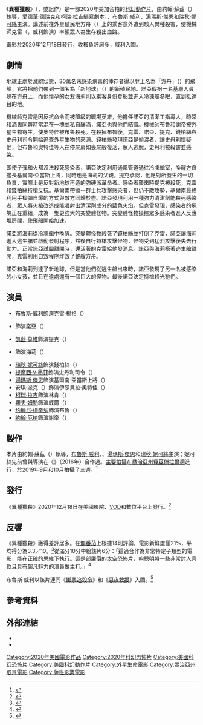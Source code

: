 {{noteTA
|G1=Movie
|G2=Show
|G3=PP
|T=zh-tw:異種獵殺;zh-cn:异星危机;
|1=zh-tw:異種獵殺;zh-cn:异星危机;
}}
{{Infobox Film
| name           = 異種獵殺
| original_name  = {{lang|en|''Breach''}}
| image          = Breach 2020 poster.jpg
| caption        = 電影海報
| director       = 約翰·蘇茲（{{lang|en|John Suits}}）
| producer       = {{ubl|[[柯瑞·拉吉|柯瑞·拉吉]]|丹尼·羅斯（{{lang|en|Danny Roth}}）|麥克·唐納文（{{lang|en|Mike Donovan}}）|萊恩·查爾斯·格里芬（{{lang|en|Ryan Charles Griffin}}）}}
| writer         = {{ubl|[[愛德華·德瑞克|愛德華·德瑞克]]|柯瑞·拉吉}}
| screenplay     = 
| story          = 
| starring       = {{plainlist|
* {{le|寇帝·柯爾斯利|Cody Kearsley}}
* [[布魯斯·威利|布魯斯·威利]]
* [[湯瑪斯·傑恩|湯瑪斯·傑恩]]
}}
| music          = {{le|史考特·格拉斯哥|Scott Glasgow}}<ref>{{cite web|url=https://asturscore.com/noticias/scott-glasgow-para-la-cinta-de-terror-breach/|title=Scott Glasgow Para La Cinta De Terror Breach|language=es|trans-title=Scott Glasgow For The Horror Film Breach|work=AsturScore|first=Eduardo|last=Con|date=2020-11-26|access-date=2020-12-03|archive-date=2021-01-28|archive-url=https://web.archive.org/web/20210128070925/https://asturscore.com/noticias/scott-glasgow-para-la-cinta-de-terror-breach/|dead-url=no}}</ref>
| cinematography = 威爾·史東（{{lang|en|Will Stone}}）
| editing        = 
| studio         = {{ubl|{{lang|en|308 Entertainment}}|{{lang|en|Almost Never Films Inc.}}|{{lang|en|Aloe Entertainment}}}}
| distributor    = {{ubl|{{le|薩班資本集團|Saban Capital Group|薩班影業}}（美國）|車庫娛樂（臺灣）}}
| released       = {{Film date|2020|12|18|美國|2021|1|15|臺灣}}
| runtime        = 92分鐘
| country        = {{ubl|美國|加拿大}}
| language       = 英語
| budget         = 
| gross          = 3.9萬美元<ref name="BOM">{{cite web|url=https://www.boxofficemojo.com/title/tt9820556/?ref_=bo_se_r_1|title=Breach (2020)|work=[[Box_Office_Mojo|Box Office Mojo]]|publisher=[[IMDb|IMDb]]|accessdate=2021-03-29|archive-date=2021-06-10|archive-url=https://web.archive.org/web/20210610025104/https://www.boxofficemojo.com/title/tt9820556/?ref_=bo_se_r_1|dead-url=no}}</ref>
| preceded_by    = 
| followed_by    = 
| cn_name        = 异星危机
| hk_name        = 
| tw_name        = 異種獵殺
}}
《'''異種獵殺'''》（{{lang-en|''Breach''}}，或記作{{lang|en|''Anti Life''}}）是一部2020年美加合拍的[[科幻片|科幻]][[動作片|動作片]]，由約翰·蘇茲（{{lang|en|John Suits}}）執導，[[愛德華·德瑞克|愛德華·德瑞克]]和[[柯瑞·拉吉|柯瑞·拉吉]]編寫劇本，{{le|寇帝·柯爾斯利|Cody Kearsley}}、[[布魯斯·威利|布魯斯·威利]]、[[湯瑪斯·傑恩|湯瑪斯·傑恩]]和[[瑞秋·妮可絲|瑞秋·妮可絲]]主演。講述前往外星殖民地方舟（{{lang|en|Ark}}）上的乘客意外遭到駭人異種殺害，使機械師克雷（{{lang|en|Clay}}，威利飾演）率領眾人為生存殺出血路。

電影於2020年12月18日發行，收穫負評居多，威利入圍{{le|金酸莓獎最差男配角|Golden Raspberry Award for Worst Supporting Actor}}。

== 劇情 ==
地球正處於滅絕狀態，30萬名未感染病毒的倖存者得以登上名為「方舟」（{{lang|en|Ark}}）的飛船，它將把他們帶到一個名為「新地球」（{{lang|en|New Earth}}）的新殖民地。諾亞假扮一名基層人員躲在方舟上，而他懷孕的女友海莉則以乘客身份登船並進入冷凍艙冬眠，直到抵達目的地。

機械師克雷是因反抗命令而被降級的戰場英雄，他擔任諾亞的清潔工指導人，時常和酒鬼同夥時常混在一塊並私自釀酒，諾亞也與他們結識。機械師布魯和謝帝被外星生物寄生，使奧特佳被布魯殺死。在殺掉布魯後，克雷、諾亞、提克、錢柏絲與史丹利司令開始追查外星生物的來源。錢柏絲發現諾亞是偷渡者，讓史丹利懷疑他，但布魯和奧特佳等人在停屍房如喪屍般復活，眾人逃脫，史丹利被殺害並感染。

即使子彈和火都沒法殺死感染者，諾亞決定利用通風管道通往冷凍艙室，喚醒方舟艦長基爾南·亞當斯上將，同時也是海莉的父親。提克承認，他應對所發生的一切負責，實際上是反對新地球再造的強硬派革命者。感染者襲來時提克被殺死，克雷和錢柏絲持槍反抗。基爾南帶領一群士兵攻擊感染者，但仍不敵攻勢，基爾南最終利用手榴彈自爆的方式與敵方同歸於盡。諾亞發現利用一種強力清潔劑能殺死感染者，眾人將火槍改造成能噴射出清潔劑成分的藍色火焰。但克雷發現，感染者的屍塊正在重組，成為一隻更強大的突變體怪物。突變體怪物操控眾多感染者進入反應堆房間，使飛船開始加速。

諾亞將海莉從冷凍艙中喚醒。突變體怪物殺死了錢柏絲並打倒了克雷，諾亞讓海莉進入逃生艙並啟動發射程序，然後自行持槍攻擊怪物，怪物受到猛烈攻擊後失去行動力。正當諾亞試圖離開時，還活著的克雷給他發消息。諾亞與海莉搭著逃生艙離開，克雷利用自毀程序炸毀了整艘方舟。

諾亞和海莉到達了新地球，但是當他們從逃生艙出來時，諾亞發現了另一名被感染的小女孩，並且在遠處還有一個巨大的怪物。最後諾亞決定持槍殺光牠們。

== 演員 ==
* [[布魯斯·威利|布魯斯·威利]]飾演克雷·楊格（{{lang|en|Clay Young}}）
* {{le|寇帝·柯爾斯利|Cody Kearsley}}飾演諾亞（{{lang|en|Noah}}）
* [[凱藍·莫維|凱藍·莫維]]飾演提克（{{lang|en|Teek}}）
* {{le|卡珊卓·克萊蒙提|Kassandra Clementi}}飾演海莉（{{lang|en|Hayley}}）
* [[瑞秋·妮可絲|瑞秋·妮可絲]]飾演錢柏絲（{{lang|en|Chambers}}）
* [[提摩西·V·墨菲|提摩西·V·墨菲]]飾演史丹利司令（{{lang|en|Commander Stanley}}）
* [[湯瑪斯·傑恩|湯瑪斯·傑恩]]飾演基爾南·亞當斯上將（{{lang|en|Admiral Kiernan Adams}}）
* 安琪·派克（{{lang|en|Angie Pack}}）飾演伊莎貝拉·奧特佳（{{lang|en|Isabella Ortega}}）
* [[柯瑞·拉吉|柯瑞·拉吉]]飾演林肯（{{lang|en|Lincoln}}）
* [[羅夫·姆勒|羅夫·姆勒]]飾演威爾（{{lang|en|Vyrl}}）
* [[约翰尼·梅辛纳|约翰尼·梅辛纳]]飾演布魯（{{lang|en|Blue}}）
* [[約翰·厄柏|約翰·厄柏]]飾演謝帝（{{lang|en|Shady}}）

== 製作 ==
本片由約翰·蘇茲（{{lang|en|John Suits}}）執導，[[布魯斯·威利|布魯斯·威利]]、{{le|寇帝·柯爾斯利|Cody Kearsley}}、[[湯瑪斯·傑恩|湯瑪斯·傑恩]]和[[瑞秋·妮可絲|瑞秋·妮可絲]]主演；妮可絲先前曾與導演在《{{le|現代感染|Pandemic (film)}}》（2016年）合作過。[[主要拍攝|主要拍攝]]在[[喬治亞州|喬治亞州]][[菲茨杰拉德_(佐治亚州)|費茲傑拉爾德]]進行，於2019年9月和10月拍攝了三週。<ref>{{cite web|last=Wiseman|first=Andreas|title=Anti Life': Sci-Fi Thriller Starring Bruce Willis, Thomas Jane, Cody Kearsley & Rachel Nichols Launched For Sales — AFM|date=2019-10-28|publisher=[[Deadline_Hollywood|Deadline Hollywood]]|url=https://deadline.com/2019/10/anti-life-sci-fi-thriller-starring-bruce-willis-thomas-jane-cody-kearsley-rachel-nichols-launched-for-sales-afm-1202768650/amp/|access-date=2020-02-27|archive-date=2020-11-26|archive-url=https://web.archive.org/web/20201126213144/https://deadline.com/2019/10/anti-life-sci-fi-thriller-starring-bruce-willis-thomas-jane-cody-kearsley-rachel-nichols-launched-for-sales-afm-1202768650/amp/|dead-url=no}}</ref>

== 發行 ==
《異種獵殺》2020年12月18日在美國影院、[[VOD|VOD]]和數位平台上發行。<ref>{{cite web|last=Squires|first=John|title=Bruce Willis Battles a Shape-Shifting Alien in 'The Thing'-Inspired Space Horror Movie 'Breach' [Trailer]|date=2020-11-10|publisher=[[Bloody_Disgusting|Bloody Disgusting]]|url=https://bloody-disgusting.com/movie/3640969/bruce-willis-battles-shape-shifting-alien-thing-inspired-space-horror-movie-breach-trailer/|access-date=2020-11-12|archive-date=2021-04-09|archive-url=https://web.archive.org/web/20210409100047/https://bloody-disgusting.com/movie/3640969/bruce-willis-battles-shape-shifting-alien-thing-inspired-space-horror-movie-breach-trailer/|dead-url=no}}</ref>

== 反響 ==
《異種獵殺》獲得差評居多。在[[爛番茄|爛番茄]]上根據14則評論，電影新鮮度僅21%，平均得分為3.3／10。<ref>{{cite web |title= Breach (2020) |url= https://www.rottentomatoes.com/m/breach_2020 |website= [[Rotten_Tomatoes|Rotten Tomatoes]] |access-date= 2021-02-03 |archive-date= 2021-04-24 |archive-url= https://web.archive.org/web/20210424051731/https://www.rottentomatoes.com/m/breach_2020 |dead-url= no }}</ref>{{le|JoBlo.com|JoBlo.com}}從滿分10分中給該片6分：「這適合作為非常特定子類型的電影，能在正確的思維下執行。這是部廉價的太空恐怖片，夠聰明將一些非常討人喜歡且具有超凡魅力的演員做主打。」<ref>{{cite web|author=The Iceman|title=BREACH (2020), RACHEL NICHOLS, BRUCE WILLIS, (HORROR MOVIE REVIEW)|publisher=[[JoBlo.com|JoBlo.com]]|url=https://www.joblo.com/horror-movies/news/breach-2020-rachel-nichols-bruce-willis-horror-movie-review|access-date=2020-12-18|archive-date=2021-01-21|archive-url=https://web.archive.org/web/20210121234311/https://www.joblo.com/horror-movies/news/breach-2020-rachel-nichols-bruce-willis-horror-movie-review|dead-url=no}}</ref>

布魯斯·威利以該片連同《[[綁票追殺令|綁票追殺令]]》和《[[惡夜救援|惡夜救援]]》入圍{{le|金酸莓獎最差男配角|Golden Raspberry Award for Worst Supporting Actor}}。<ref>{{cite web|url=https://www.rollingstone.com/movies/movie-news/razzies-nominations-dolittle-sia-music-365-days-2021-1140766|title='Dolittle,' Sia's 'Music,' '365 Days' Lead 2021 Razzie Awards Nominees|website=[[Rolling_Stone|Rolling Stone]]|last=Kreps|first=Daniel|date=2021-03-12|access-date=2021-03-12|archive-url=https://web.archive.org/web/20210312190325/https://www.rollingstone.com/movies/movie-news/razzies-nominations-dolittle-sia-music-365-days-2021-1140766/|archive-date=2021-03-12}}</ref>

== 參考資料 ==
{{reflist|30em}}

== 外部連結 ==
* {{IMDb title|9820556}}
* {{Rotten Tomatoes|breach_2020}}

{{愛德華·德瑞克}}
{{DEFAULTSORT:Breach}}
[[Category:2020年美國電影作品|Category:2020年美國電影作品]]
[[Category:2020年科幻恐怖片|Category:2020年科幻恐怖片]]
[[Category:美國科幻恐怖片|Category:美國科幻恐怖片]]
[[Category:美國科幻動作片|Category:美國科幻動作片]]
[[Category:外星生命電影|Category:外星生命電影]]
[[Category:喬治亞州取景電影|Category:喬治亞州取景電影]]
[[Category:薩班影業電影|Category:薩班影業電影]]